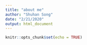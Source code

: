 ```yaml
---
title: "about me"
author: "Shuhan Song"
date: "2/21/2020"
output: html_document
---
```


```r
knitr::opts_chunk$set(echo = TRUE)
```
